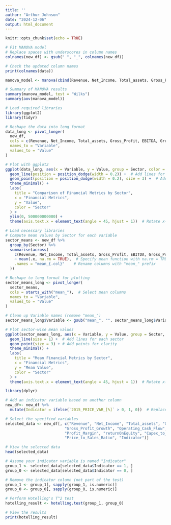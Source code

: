 ```yaml
---
title: ''
author: "Arthur Johnson"
date: "2024-12-06"
output: html_document
---
```


```r
knitr::opts_chunk$set(echo = TRUE)
```

```r
# Fit MANOVA model
# Replace spaces with underscores in column names
colnames(new_df) <- gsub(" ", "_", colnames(new_df))

# Check the updated column names
print(colnames(data))

manova_model <- manova(cbind(Revenue, Net_Income, Total_assets, Gross_Profit, EBITDA, Gross_Profit_Growth, Operating_Cash_Flow, EPS, EBIT_Margin, Profit_Margin,returnOnEquity,Capex_to_Depreciation,Price_to_Sales_Ratio) ~ Sector, data = new_df)

# Summary of MANOVA results
summary(manova_model, test = "Wilks")
summary(aov(manova_model))
```

```r
# Load required libraries
library(ggplot2)
library(tidyr)

# Reshape the data into long format
data_long <- pivot_longer(
  new_df, 
  cols = c(Revenue, Net_Income, Total_assets, Gross_Profit, EBITDA, Gross_Profit_Growth, Operating_Cash_Flow),  # Replace with your actual variable names
  names_to = "Variable", 
  values_to = "Value"
)

# Plot with ggplot2
ggplot(data_long, aes(x = Variable, y = Value, group = Sector, color = Sector)) +
  geom_line(position = position_dodge(width = 0.2)) +  # Add lines for each sector
  geom_point(position = position_dodge(width = 0.2), size = 3) +  # Add points for clarity
  theme_minimal() +
  labs(
    title = "Comparison of Financial Metrics by Sector",
    x = "Financial Metrics",
    y = "Value",
    color = "Sector"
  ) + 
  ylim(0, 500000000000) +
  theme(axis.text.x = element_text(angle = 45, hjust = 1))  # Rotate x-axis labels for readability

```
    
```r
# Load necessary libraries
# Compute mean values by Sector for each variable
sector_means <- new_df %>%
  group_by(Sector) %>%
  summarise(across(
    c(Revenue, Net_Income, Total_assets, Gross_Profit, EBITDA, Gross_Profit_Growth, Operating_Cash_Flow, EPS, EBIT_Margin, Profit_Margin,returnOnEquity,Capex_to_Depreciation,Price_to_Sales_Ratio), 
    ~ mean(.x, na.rm = TRUE),  # Specify mean function with na.rm = TRUE for handling missing data
    .names = "mean_{.col}"    # Rename columns with "mean_" prefix
  ))

# Reshape to long format for plotting
sector_means_long <- pivot_longer(
  sector_means,
  cols = starts_with("mean_"),  # Select mean columns
  names_to = "Variable",
  values_to = "Value"
)

# Clean up Variable names (remove "mean_")
sector_means_long$Variable <- gsub("mean_", "", sector_means_long$Variable)

```  
    
```r
# Plot sector-wise mean values
ggplot(sector_means_long, aes(x = Variable, y = Value, group = Sector, color = Sector)) +
  geom_line(size = 1) +  # Add lines for each sector
  geom_point(size = 3) + # Add points for clarity
  theme_minimal() +
  labs(
    title = "Mean Financial Metrics by Sector",
    x = "Financial Metrics",
    y = "Mean Value",
    color = "Sector"
  ) +
  theme(axis.text.x = element_text(angle = 45, hjust = 1))  # Rotate x-axis labels for readability

```
    
    
```r
library(dplyr)

# Add an indicator variable based on another column
new_df<- new_df %>%
  mutate(Indicator = ifelse(`2015_PRICE_VAR_[%]` > 0, 1, 0))  # Replace 'Target_Column' with the actual column name
```

```r
# Select the specified variables
selected_data <- new_df[, c("Revenue", "Net_Income", "Total_assets", "Gross_Profit", "EBITDA", 
                          "Gross_Profit_Growth", "Operating_Cash_Flow", "EPS", "EBIT_Margin", 
                          "Profit_Margin", "returnOnEquity", "Capex_to_Depreciation", 
                          "Price_to_Sales_Ratio", "Indicator")]

# View the selected data
head(selected_data)

# Assume your indicator variable is named "Indicator"
group_1 <- selected_data[selected_data$Indicator == 1, ]
group_0 <- selected_data[selected_data$Indicator == 0, ]

# Remove the indicator column (not part of the test)
group_1 <- group_1[, sapply(group_1, is.numeric)]
group_0 <- group_0[, sapply(group_0, is.numeric)]

```

```r
# Perform Hotelling's T^2 test
hotelling_result <- hotelling.test(group_1, group_0)

# View the results
print(hotelling_result)

```

